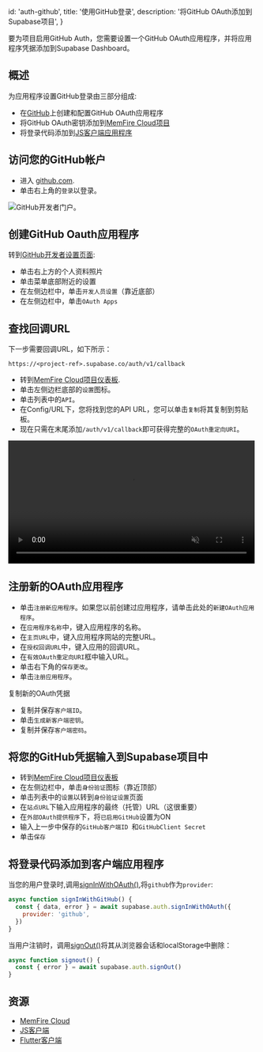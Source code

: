 
  id: 'auth-github',
  title: '使用GitHub登录',
  description: '将GitHub OAuth添加到Supabase项目',
}

要为项目启用GitHub Auth，您需要设置一个GitHub OAuth应用程序，并将应用程序凭据添加到Supabase Dashboard。

## 概述

为应用程序设置GitHub登录由三部分组成:

- 在[GitHub](https://github.com)上创建和配置GitHub OAuth应用程序
- 将GitHub OAuth密钥添加到[MemFire Cloud项目](https://cloud.memfiredb.com)
- 将登录代码添加到[JS客户端应用程序](https://github.com/supabase/supabase-js)

## 访问您的GitHub帐户

- 进入 [github.com](https://github.com).
- 单击右上角的`登录`以登录。

![GitHub开发者门户。](/docs/img/guides/auth-github/github-portal.png)

## 创建GitHub Oauth应用程序

转到[GitHub开发者设置页面](https://github.com/settings/developers):

- 单击右上方的个人资料照片
- 单击菜单底部附近的设置
- 在左侧边栏中，单击`开发人员设置`（靠近底部）
- 在左侧边栏中，单击`OAuth Apps`

## 查找回调URL

下一步需要回调URL，如下所示：

`https://<project-ref>.supabase.co/auth/v1/callback`

- 转到[MemFire Cloud项目仪表板](https://cloud.memfiredb.com).
- 单击左侧边栏底部的`设置`图标。
- 单击列表中的`API`。
- 在Config/URL下，您将找到您的API URL，您可以单击`复制`将其复制到剪贴板。
- 现在只需在末尾添加`/auth/v1/callback`即可获得完整的`OAuth重定向URI`。

<video width="99%" muted playsInline controls="true">
  <source src="/docs/videos/api/api-url-and-key.mp4" type="video/mp4" muted playsInline />
</video>

## 注册新的OAuth应用程序

- 单击`注册新应用程序`。如果您以前创建过应用程序，请单击此处的`新建OAuth应用程序`。
- 在`应用程序名称`中，键入应用程序的名称。
- 在`主页URL`中，键入应用程序网站的完整URL。
- 在`授权回调URL`中，键入应用的回调URL。
- 在`有效OAuth重定向URI`框中输入URL。
- 单击右下角的`保存更改`。
- 单击`注册应用程序`。

复制新的OAuth凭据

- 复制并保存`客户端ID`。
- 单击`生成新客户端密钥`。
- 复制并保存`客户端密码`。

## 将您的GitHub凭据输入到Supabase项目中

- 转到[MemFire Cloud项目仪表板](https://cloud.memfiredb.com)
- 在左侧边栏中，单击`身份验证`图标（靠近顶部）
- 单击列表中的`设置`以转到`身份验证设置`页面
- 在`站点URL`下输入应用程序的最终（托管）URL（这很重要）
- 在`外部OAuth提供程序`下，将`已启用GitHub`设置为ON
- 输入上一步中保存的`GitHub客户端ID `和`GitHubClient Secret`
- 单击`保存`

## 将登录代码添加到客户端应用程序

当您的用户登录时,调用[signInWithOAuth()](/docs/reference/javascript/auth-signinwithoauth),将`github`作为`provider`:

```js
async function signInWithGitHub() {
  const { data, error } = await supabase.auth.signInWithOAuth({
    provider: 'github',
  })
}
```

当用户注销时，调用[signOut()](/docs/reference/javascript/auth-signout)将其从浏览器会话和localStorage中删除：

```js
async function signout() {
  const { error } = await supabase.auth.signOut()
}
```

## 资源

- [MemFire Cloud](https://cloud.memfiredb.com)
- [JS客户端](https://github.com/supabase/supabase-js)
- [Flutter客户端](https://github.com/supabase/supabase-flutter)



